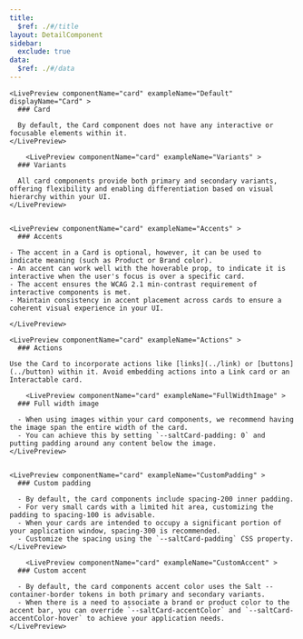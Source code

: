 ```yaml
---
title:
  $ref: ./#/title
layout: DetailComponent
sidebar:
  exclude: true
data:
  $ref: ./#/data
---
```


<LivePreviewControls>

    <LivePreview componentName="card" exampleName="Default" displayName="Card" >
      ### Card

      By default, the Card component does not have any interactive or focusable elements within it. 
    </LivePreview>

        <LivePreview componentName="card" exampleName="Variants" >
      ### Variants

      All card components provide both primary and secondary variants, offering flexibility and enabling differentiation based on visual hierarchy within your UI.
    </LivePreview>


    <LivePreview componentName="card" exampleName="Accents" >
      ### Accents

    - The accent in a Card is optional, however, it can be used to indicate meaning (such as Product or Brand color).
    - An accent can work well with the hoverable prop, to indicate it is interactive when the user's focus is over a specific card.
    - The accent ensures the WCAG 2.1 min-contrast requirement of interactive components is met.
    - Maintain consistency in accent placement across cards to ensure a coherent visual experience in your UI.

    </LivePreview>

    <LivePreview componentName="card" exampleName="Actions" >
      ### Actions

    Use the Card to incorporate actions like [links](../link) or [buttons](../button) within it. Avoid embedding actions into a Link card or an Interactable card.

   </LivePreview>

        <LivePreview componentName="card" exampleName="FullWidthImage" >
      ### Full width image

      - When using images within your card components, we recommend having the image span the entire width of the card.
      - You can achieve this by setting `--saltCard-padding: 0` and putting padding around any content below the image.
    </LivePreview>


    <LivePreview componentName="card" exampleName="CustomPadding" >
      ### Custom padding

      - By default, the card components include spacing-200 inner padding.
      - For very small cards with a limited hit area, customizing the padding to spacing-100 is advisable.
      - When your cards are intended to occupy a significant portion of your application window, spacing-300 is recommended.
      - Customize the spacing using the `--saltCard-padding` CSS property.
    </LivePreview>

        <LivePreview componentName="card" exampleName="CustomAccent" >
      ### Custom accent

      - By default, the card components accent color uses the Salt --container-border tokens in both primary and secondary variants.
      - When there is a need to associate a brand or product color to the accent bar, you can override `--saltCard-accentColor` and `--saltCard-accentColor-hover` to achieve your application needs.
    </LivePreview>

</LivePreviewControls>
